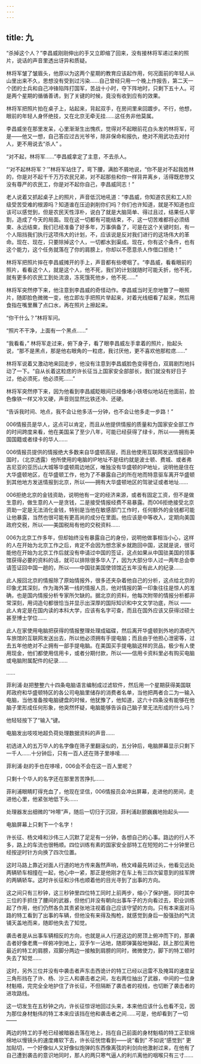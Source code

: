 ```yaml
---
---
---
```

title: 九
---



“杀掉这个人？”李昌威刚刚伸出的手又立即缩了回来，没有接林将军递过来的照片，说话的声音里透出讶异和质疑。

林将军皱了皱眉头，他原以为这两个星期的教育应该起作用，何况面前的年轻人从山里出来不久，思想没有受到过污染……自己曾经只用一个晚上作报告，第二天一个团的士兵和自己冲锋陷阵打国军，苦战十小时，夺下阵地时，只剩下五十人。可是两个星期的循循善诱，到了关键的时候，竟没有收到应有的效果。

林将军把照片拍在桌子上，站起来，背起双手，在房间里来回踱步。不行，他想，眼前的年轻人身怀绝技，又在北京无牵无挂……这任务非他莫属。

李昌威坐在那里发呆，心里渐渐生出愧疚，觉得对不起眼前花白头发的林将军，可是——他又一想，自己答应过古光爷爷，除非保命和报仇，绝对不用武功去对付人，更不用说去“杀人” 。

“对不起，林将军……”李昌威拿定了主意，不去杀人。

“‘对不起林将军？’”林将军站住了，弯下腰，满脸不屑地说，“你不是对不起我姓林的，你是对不起千千万万农民兄弟，对不起那些和你一样背井离乡，活得既悲惨又没有尊严的农民工，你是对不起你自己，李昌威同志！”

老人说着又抓起桌子上的照片，声音低沉地吼道：“李昌威，你知道农民和工人阶级受苦受难的根源吗？知道谁在压迫剥削你们吗？你们也许知道，就是不知道也应该可以感觉到，但是农民天性淳朴，说白了就是大脑简单、得过且过，结果任人宰割，造成了今天的局面。现在这一切都有可能结束，不，这一切苦难都将必须结束、永远结束，我们已经准备了好多年，万事俱备了，可是在这个关键时刻，有一个人阻挡我们执行这项伟大的计划，不，应该说是反对我们进行的这场伟大的革命。现在、现在，只要除掉这个人，一切都水到渠成。现在，你有这个条件，也有这个能力，这个任务就落在了你的肩膀上，你却以不愿意杀人作借口拒绝！”

林将军把照片摔在李昌威摊开的手上，声音都有些哽咽了。“李昌威，看看眼前的照片，看看这个人，就是这个人，他不死，我们的计划就随时可能夭折，他不死，就有更多的农民工到处流浪，冻死饿死他乡，他不死……”

林将军突然停下来，他注意到李昌威的奇怪动作。李昌威当时无奈地瞥了一眼照片，随即脸色微微一变，他立即左手把照片举起来，对着光线细看了起来，然后用食指在嘴里蘸了点口水，再在照片上擦起来。

“你干什么？”林将军问。

“照片不干净，上面有一个黑点……”

“我看看，” 林将军走过来，俯下身子，看了眼李昌威左手拿着的照片，抬起头说，“那不是黑点，那是他右眼角的一粒痣，我讨厌他，更不喜欢他那粒痣……”

林将军说着又激动地来回走步，他没有注意到李昌威脸色变得苍白，双肩剧烈地抖动了一下。“自从长着这粒痣的许长征当上国家安全部部长，我们就没有好日子过，他必须死，他必须死……”

林将军突然停下来，因为他看到李昌威眨眼间已经像堵小铁塔似地站在他面前，脸色像铁一样又冷又硬，声音则显然比铁还冷、还硬。

“告诉我时间、地点，我不会让他多活一分钟，也不会让他多走一步路！”

006情报员是华人，这点可以肯定，而且从他提供情报的质量和为国家安全部工作的时间跨度来看，他在美国呆了至少八年，可能已经获得了绿卡，所以——拥有美国国籍或者绿卡的华人……

006情报员提供的情报绝大多数来自华盛顿高层，而且他使用互联网发送情报回中国时，（北京透露）他所使用的电脑的IP地址不是纽约就是波士顿、费城、或者弗吉尼亚的亚历山大城等华盛顿周边地区，唯独没有华盛顿的IP地址，说明他是住在大华盛顿地区，在华盛顿工作，他为了不暴露自己的所在地而特意驱车离开华盛顿到其他地方发送情报到北京，所以——拥有大华盛顿地区的驾驶证或者地址……

006拒绝北京的金钱资助，说明他有一定的经济来源，或者有固定工资，但不是做生意的，做生意的人一是贪钱，二是接受情报经费不易暴露。而006拒绝接受北京资助一定是无法消化金钱，特别是当他在敏感部门工作时，任何额外的金钱都可能让他暴露，当然也很可能有更高尚的成分在里面。他应该是中等收入，定期向美国政府交税，所以——美国税局有他的交税资料……

006为北京工作多年，但却始终没有暴露自己的身份，说明他做事相当小心，这样的人在开始为北京工作之后，肯定不会因为想念家乡就跑回中国，这就是说，很可能他在开始为北京工作后就没有申请过中国的签证，这点如果从中国驻美国的领事馆获得必要的资料的话，就可以排除很多华人了，因为大部分华人过一两年总会申请签证回中国一趟的，所以——中国驻美国使领馆近五年没有此人的纪录……

此人报回北京的情报除了原始情报外，很多还夹杂着他自己的分析，这点给北京的印象尤其深刻，作为海外第一线的情报人员，他对情报的第一印象往往是惊人的准确，也是国内情报分析专家所欠缺的。据北京的资料，他每次附带的情报分析都非常深刻，用词造句都很恰当并显示出深厚的国际知识和中文文学功底，所以 ——此人肯定是在国内读的本科大学，应该有名字可查，而且在国外应该又获得过硕士甚至博士学位……

此人在家使用电脑把获得的情报整理处理成磁碟，然后离开华盛顿到外地的酒吧汽车旅馆的互联网发送出去，所以他必须拥有手提电脑；而且由于他担心泄密等，过去五年他绝对不止拥有一部手提电脑。在美国买手提电脑这样的货品，极少有人使用现金，他们都使用信用卡，或者分期付款，所以——信用卡资料里必有购买电脑或电脑附属配件的纪录……

……

菲利浦·赵把整整六十四条电脑语言编制成过滤软件，然后用一个星期获得美国联邦政府和华盛顿特区的各公司电脑里储存的消费者名单，当他把两者合二为一输入电脑，当他准备按电脑键盘的时候，他犹豫了，他知道，这六十四条没有能够在他脑子里形成任何形象，他突然怀疑，电脑能够告诉自己脑子里无法形成的什么吗？

他轻轻按下了“输入”键。

电脑发出吱吱地超负荷处理数据资料的声音……

初选进入的五万华人的名字像在筛子里翻滚似的，五分钟后，电脑屏幕显示只剩下一千人……十分钟后，只有一百人还在筛子里哆嗦……

菲利浦·赵的手也在哆嗦，006会不会在这一百人里呢？

只剩十个华人的名字还在那里苦苦挣扎……

菲利浦眼睛盯得充血了，他现在坚信，006情报员会冲出屏幕，走进他的房间，走进他心里，他紧张地低下头……

处理器发出细微的“咔嚓”声，随后一切归于沉寂，菲利浦赵颤巍巍地抬起头——

电脑屏幕上只剩下一个名字！

许长征、杨文峰和沙伟三人沉默了足足有一分钟，各想自己的心事。路边的行人不多，路上的车流也很畅顺。四位训练有素的国家安全部特工在短短的二十分钟里已经按逆时针方向换了四次位置。

这时马路上靠近对面人行道的地方传来轰然声响，杨文峰最先转过头，他看见远处两辆轿车相撞在一起，他心中一紧，那正是他刚才在车上有三四次留意到的挂军牌的两辆轿车。这时许长征和沙伟也顺着他的目光寻到了出事的方向。

这之间只有三秒钟，这三秒钟里四位特工同时上前两步，缩小了保护圈，同时其中三位的手抓住了腰间的武器，但他们并没有朝向出事车子的方向看过去，职业训练起了作用，他们仍然各负其责紧张地注视着自己应该守望的方向。只有本来面对马路的特工看到了出事的车辆，但他没有来得及掏枪，就感觉到身后一股强劲的气流铺天盖地而来，随即他失去了知觉。

袭击者是从出事车辆相反的方向，也就是从人行道这边的房顶上俯冲而下的，那袭击者好像老鹰一样俯冲到地上，双手乍一沾地，随即弹簧般地弹起，跃上那位离他最近的特工的肩膀，双脚分两边一接触到肩膀的同时，微微使力，脚下的特工顿时失去了知觉……

这时，另外三位并没有中袭击者声东击西诡计的特工已经以迅雷不及掩耳的速度呈三角形挡在了许、杨、沙三人和袭击者之间，左右两位抽出了武器，中间的一位身材魁梧，完完全全地护住了许长征，不但隔断了袭击者的视线，也切断了袭击者的进攻路线。

这一切发生在五秒钟之内，许长征惊讶地回过头来，本来他应该什么也看不见，因为那位身材魁伟的特工本来应该挡在他和袭击者之间……可是，他却看到了一切——

两边的特工的手枪已经被暗器击落在地上，挡在自己前面的身材魁梧的特工正软绵绵地以慢镜头的速度瘫软下去，许长征恍惚看到——说“看到” 不如说“感觉到” 更加贴切，一个好像似人又好像似炮弹的东西像离弦的利剑向他激射过来，在他有了自己遭到袭击的意识地同时，那人的两只寒气逼人的利爪离他的咽喉只有三寸……